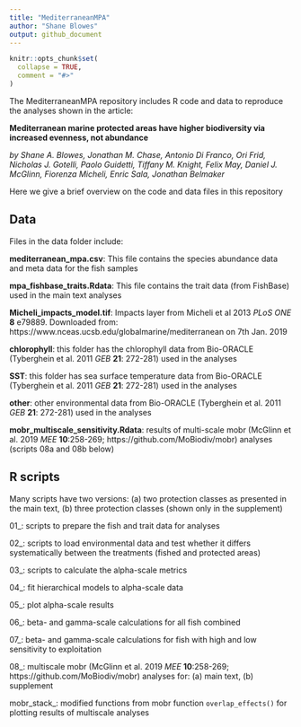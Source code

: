 ```yaml
---
title: "MediterraneanMPA"
author: "Shane Blowes"
output: github_document
---
```


<!-- README.md is generated from README.Rmd. Please edit that file -->

```r
knitr::opts_chunk$set(
  collapse = TRUE,
  comment = "#>"
)
```

<!-- badges: start -->
<!-- badges: end -->

The MediterraneanMPA repository includes R code and data to reproduce the analyses shown in the article: 

**Mediterranean marine protected areas have higher biodiversity via increased evenness, not abundance**

*by Shane A. Blowes, Jonathan M. Chase, Antonio Di Franco, Ori Frid, Nicholas J. Gotelli, Paolo Guidetti, Tiffany M. Knight, Felix May, Daniel J. McGlinn, Fiorenza Micheli, Enric Sala, Jonathan Belmaker*

Here we give a brief overview on the code and data files in this repository

## Data

Files in the data folder include:

**mediterranean_mpa.csv**: This file contains the species abundance data and meta data for the fish samples

**mpa_fishbase_traits.Rdata**: This file contains the trait data (from FishBase) used in the main text analyses

**Micheli_impacts_model.tif**: Impacts layer from Micheli et al 2013 *PLoS ONE* **8** e79889. Downloaded from: https://www.nceas.ucsb.edu/globalmarine/mediterranean on 7th Jan. 2019

**chlorophyll**: this folder has the chlorophyll data from Bio-ORACLE (Tyberghein et al. 2011 *GEB* **21**: 272-281) used in the analyses

**SST**: this folder has sea surface temperature data from Bio-ORACLE (Tyberghein et al. 2011 *GEB* **21**: 272-281) used in the analyses

**other**: other environmental data from Bio-ORACLE (Tyberghein et al. 2011 *GEB* **21**: 272-281) used in the analyses

**mobr_multiscale_sensitivity.Rdata**: results of multi-scale mobr (McGlinn et al. 2019 *MEE* **10**:258-269;  https://github.com/MoBiodiv/mobr) analyses (scripts 08a and 08b below)

## R scripts

Many scripts have two versions: (a) two protection classes as presented in the main text, (b) three protection classes (shown only in the supplement)

01_: scripts to prepare the fish and trait data for analyses

02_: scripts to load environmental data and test whether it differs systematically between the treatments (fished and protected areas)

03_: scripts to calculate the alpha-scale metrics

04_: fit hierarchical models to alpha-scale data

05_: plot alpha-scale results

06_: beta- and gamma-scale calculations for all fish combined

07_: beta- and gamma-scale calculations for fish with high and low sensitivity to exploitation

08_: multiscale mobr (McGlinn et al. 2019 *MEE* **10**:258-269;  https://github.com/MoBiodiv/mobr) analyses for: (a) main text, (b) supplement

mobr_stack_: modified functions from mobr function `overlap_effects()` for plotting results of multiscale analyses